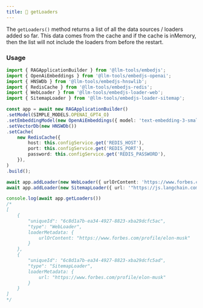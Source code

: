 ```yaml
---
title: 📄 getLoaders
---
```


The `getLoaders()` method returns a list of all the data sources / loaders added so far.
This data comes from the cache and if the cache is inMemory, then the list will not include the loaders from before the restart.


### Usage

```ts
import { RAGApplicationBuilder } from '@llm-tools/embedjs';
import { OpenAiEmbeddings } from '@llm-tools/embedjs-openai';
import { HNSWDb } from '@llm-tools/embedjs-hnswlib';
import { RedisCache } from '@llm-tools/embedjs-redis';
import { WebLoader } from '@llm-tools/embedjs-loader-web';
import { SitemapLoader } from '@llm-tools/embedjs-loader-sitemap';

const app = await new RAGApplicationBuilder()
.setModel(SIMPLE_MODELS.OPENAI_GPT4_O)
.setEmbeddingModel(new OpenAiEmbeddings({ model: 'text-embedding-3-small' }))
.setVectorDb(new HNSWDb())
.setCache(
    new RedisCache({
        host: this.configService.get('REDIS_HOST'),
        port: this.configService.get('REDIS_PORT'),
        password: this.configService.get('REDIS_PASSWORD'),
    }),
)
.build();

await app.addLoader(new WebLoader({ urlOrContent: 'https://www.forbes.com/profile/elon-musk' }));
await app.addLoader(new SitemapLoader({ url: '"https://js.langchain.com/sitemap.xml' }));

console.log(await app.getLoaders())
/*
[
    {
        "uniqueId": "6c8d1a7b-ea34-4927-8823-xba29dcfc5ac",
        "type": "WebLoader",
        loaderMetadata: {
            urlOrContent: "https://www.forbes.com/profile/elon-musk"
        }
    },
    {
        "uniqueId": "6c8d1a7b-ea34-4927-8823-xba29dcfc5ad",
        "type": "SitemapLoader",
        loaderMetadata: {
            url: "https://www.forbes.com/profile/elon-musk"
        }
    }
]
*/
```
